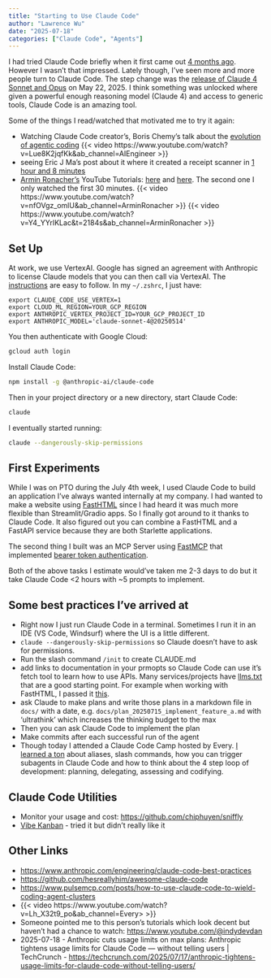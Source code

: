 ```yaml
---
title: "Starting to Use Claude Code"
author: "Lawrence Wu"    
date: "2025-07-18"
categories: ["Claude Code", "Agents"]
---
```


I had tried Claude Code briefly when it first came out [4 months ago](https://www.youtube.com/watch?v=AJpK3YTTKZ4&ab_channel=Anthropic). However I wasn't that impressed. Lately though, I've seen more and more people turn to Claude Code. The step change was the [release of Claude 4 Sonnet and Opus](https://www.anthropic.com/news/claude-4) on May 22, 2025. I think something was unlocked where given a powerful enough reasoning model (Claude 4) and access to generic tools, Claude Code is an amazing tool.

Some of the things I read/watched that motivated me to try it again:

- Watching Claude Code creator's, Boris Chemy's talk about the [evolution of agentic coding](https://www.youtube.com/watch?v=Lue8K2jqfKk&ab_channel=AIEngineer)
{{< video https://www.youtube.com/watch?v=Lue8K2jqfKk&ab_channel=AIEngineer >}}
- seeing Eric J Ma's post about it where it created a receipt scanner in [1 hour and 8 minutes](https://ericmjl.github.io/blog/2025/7/1/one-hour-and-eight-minutes-building-a-receipt-scanner-with-the-weirdest-tech-stack-imaginable/)
- [Armin Ronacher's](https://www.youtube.com/@ArminRonacher) YouTube Tutorials: [here](https://www.youtube.com/watch?v=nfOVgz_omlU&ab_channel=ArminRonacher) and [here](https://www.youtube.com/watch?v=Y4_YYrIKLac&t=2184s&ab_channel=ArminRonacher). The second one I only watched the first 30 minutes.
{{< video https://www.youtube.com/watch?v=nfOVgz_omlU&ab_channel=ArminRonacher >}}
{{< video https://www.youtube.com/watch?v=Y4_YYrIKLac&t=2184s&ab_channel=ArminRonacher >}}

## Set Up

At work, we use VertexAI. Google has signed an agreement with Anthropic to license Claude models that you can then call via VertexAI. The [instructions](https://docs.anthropic.com/en/docs/claude-code/google-vertex-ai) are easy to follow. In my `~/.zshrc`, I just have:

```
export CLAUDE_CODE_USE_VERTEX=1
export CLOUD_ML_REGION=YOUR_GCP_REGION
export ANTHROPIC_VERTEX_PROJECT_ID=YOUR_GCP_PROJECT_ID
export ANTHROPIC_MODEL='claude-sonnet-4@20250514'
```

You then authenticate with Google Cloud:
```bash
gcloud auth login
```

Install Claude Code:
```bash
npm install -g @anthropic-ai/claude-code
```

Then in your project directory or a new directory, start Claude Code:
```bash
claude
```

I eventually started running:
```bash
claude --dangerously-skip-permissions
```

## First Experiments

While I was on PTO during the July 4th week, I used Claude Code to build an application I've always wanted internally at my company. I had wanted to make a website using [FastHTML](https://github.com/AnswerDotAI/fasthtml) since I had heard it was much more flexible than Streamlit/Gradio apps. So I finally got around to it thanks to Claude Code. It also figured out you can combine a FastHTML and a FastAPI service because they are both Starlette applications.

The second thing I built was an MCP Server using [FastMCP](https://github.com/jlowin/fastmcp) that implemented [bearer token authentication](https://gofastmcp.com/servers/auth/bearer).

Both of the above tasks I estimate would've taken me 2-3 days to do but it take Claude Code <2 hours with ~5 prompts to implement.

## Some best practices I've arrived at
- Right now I just run Claude Code in a terminal. Sometimes I run it in an IDE (VS Code, Windsurf) where the UI is a little different.
- `claude --dangerously-skip-permissions` so Claude doesn't have to ask for permissions.
- Run the slash command `/init` to create CLAUDE.md
- add links to documentation in your prmopts so Claude Code can use it's fetch tool to learn how to use APIs. Many services/projects have [llms.txt](https://llmstxt.org/) that are a good starting point. For example when working with FastHTML, I passed it [this](https://www.fastht.ml/docs/llms-ctx.txt).
- ask Claude to make plans and write those plans in a markdown file in `docs/` with a date, e.g. `docs/plan_20250715_implement_feature_a.md` with 'ultrathink' which increases the thinking budget to the max
- Then you can ask Claude Code to implement the plan
- Make commits after each successful run of the agent
- Though today I attended a Claude Code Camp hosted by Every. [I learned a ton](https://lawwu.github.io/posts/2025-07-18-claude-code-camp/) about aliases, slash commands, how you can trigger subagents in Claude Code and how to think about the 4 step loop of development: planning, delegating, assessing and codifying.

## Claude Code Utilities

- Monitor your usage and cost: <https://github.com/chiphuyen/sniffly>
- [Vibe Kanban](https://www.vibekanban.com/) - tried it but didn't really like it

## Other Links
- <https://www.anthropic.com/engineering/claude-code-best-practices>
- <https://github.com/hesreallyhim/awesome-claude-code>
- <https://www.pulsemcp.com/posts/how-to-use-claude-code-to-wield-coding-agent-clusters>
- {{< video https://www.youtube.com/watch?v=Lh_X32t9_po&ab_channel=Every> >}}
- Someone pointed me to this person's tutorials which look decent but haven't had a chance to watch: <https://www.youtube.com/@indydevdan>
- 2025-07-18 - Anthropic cuts usage limits on max plans: Anthropic tightens usage limits for Claude Code — without telling users | TechCrunch - <https://techcrunch.com/2025/07/17/anthropic-tightens-usage-limits-for-claude-code-without-telling-users/>
